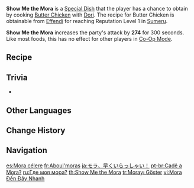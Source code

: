 {{Food Infobox
|id              = 108438
|description     = After paying a large sum of Mora, you finally got a chance to taste the dish cooked by Lord Sangemah Bay herself. Firm chicken is covered in the silky sauce with a smooth texture. With the mind-controlling charm of its great flavor, this dish is spurring an impulse in you to spend another fortune just to get another bite!
|desc_basic      = 
|type            = ATK-Boosting Dishes
|effectType      = ATK Up
|effect          = Increases all party members' ATK by '''274''' for 300s.
|quality         = 3
|character       = Dori
|base            = Butter Chicken
}}
'''Show Me the Mora''' is a [[Special Dish]] that the player has a chance to obtain by cooking [[Butter Chicken]] with [[Dori]]. The recipe for Butter Chicken is obtainable from [[Effendi]] for reaching Reputation Level 1 in [[Sumeru]].

'''Show Me the Mora''' increases the party's attack by '''274''' for 300 seconds. Like most foods, this has no effect for other players in [[Co-Op Mode]].

==Recipe==
{{Recipe
|type = Cooking
|character = Dori
|Fowl = 3
|Tomato = 3
|Butter = 1
|Spice = 1
|sort = Fowl;Tomato;Butter;Spice
}}

==Trivia==
* {{Mail Attachments by Category List}}

==Other Languages==
{{Other Languages
|en       = Show Me the Mora
|zhs      = 摩拉急速来
|zhs_rm   = Mólā Jísù-lái
|zht      = 摩拉急速來
|zht_rm   = Mólā Jísù-lái
|zh_tl    = Mora Comes Apace
|ja       = モラ、早くいらっしゃい！
|ja_rm    = Mora, Hayaku Irasshai!
|ja_tl    = Mora, Come Quickly!
|ko       = 쇼미더모라
|ko_rm    = Syo-mi-deo-Mora
|ko_tl    = Show Me the Mora
|es       = Mora célere
|es_tl    = Fast Mora
|fr       = Aboul'moras
|fr_tl    = Cough-Up-Mora
|ru       = Где моя мора?
|ru_tl    = Where's My Mora?
|th       = Show Me the Mora
|vi       = Mora Đến Đây Nhanh
|vi_tl    = Mora Come Here Quick
|de       = Mora kommt herbei
|de_tl    = Mora Comes Here
|id       = Show Me the Mora
|pt       = Cadê a Mora?
|pt_tl    = Where's the Mora?
|tr       = Morayı Göster
|tr_tl    = Show Me the Mora
|it       = Prendi tutti i miei Mora
|it_tl    = Take All My Mora
}}

==Change History==
{{Change History|3.0}}

==Navigation==
{{Food Navbox|Special Dishes}}

[[es:Mora célere]]
[[fr:Aboul'moras]]
[[ja:モラ、早くいらっしゃい！]]
[[pt-br:Cadê a Mora?]]
[[ru:Где моя мора?]]
[[th:Show Me the Mora]]
[[tr:Morayı Göster]]
[[vi:Mora Đến Đây Nhanh]]